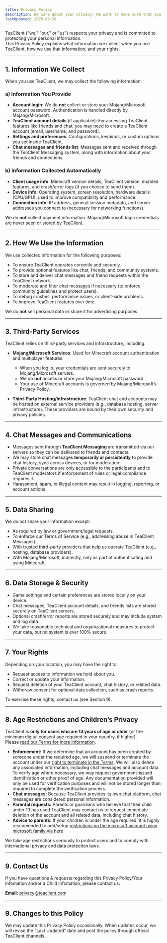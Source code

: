```yaml
---
title: Privacy Policy
description: We care about your privacy! We want to make sure that you understand our usages to have better trust.
lastUpdated: 2025-08-28
---
```


TeaClient ("we," "our," or "us") respects your privacy and is committed to protecting your personal information.  
This Privacy Policy explains what information we collect when you use TeaClient, how we use that information, and your rights.

---

## 1. Information We Collect

When you use TeaClient, we may collect the following information:

### a) Information You Provide
- **Account login**: We do **not** collect or store your Mojang/Microsoft account password. Authentication is handled directly by Mojang/Microsoft.  
- **TeaClient account details** (if applicable): For accessing TeaClient features like friends and chat, you may need to create a TeaClient account (email, username, and password).  
- **Settings and preferences**: Configurations, keybinds, or custom options you set inside TeaClient.  
- **Chat messages and friends list**: Messages sent and received through the TeaClient Messaging system, along with information about your friends and connections.  

### b) Information Collected Automatically
- **Client usage info**: Minecraft version details, TeaClient version, enabled features, and crash/error logs (if you choose to send them).  
- **Device info**: Operating system, screen resolution, hardware details (CPU/GPU), used to improve compatibility and performance.  
- **Connection info**: IP address, general session metadata, and server addresses you connect to (necessary for networking functions).  

We do **not** collect payment information. Mojang/Microsoft login credentials are never seen or stored by TeaClient.

---

## 2. How We Use the Information

We use collected information for the following purposes:
- To ensure TeaClient operates correctly and securely.  
- To provide optional features like chat, friends, and community systems.  
- To store and deliver chat messages and friend requests within the TeaClient network.  
- To moderate and filter chat messages if necessary (to enforce community guidelines and protect users).  
- To debug crashes, performance issues, or client-side problems.  
- To improve TeaClient features over time.

We do **not** sell personal data or share it for advertising purposes.

---

## 3. Third-Party Services

TeaClient relies on third-party services and infrastructure, including:

- **Mojang/Microsoft Services**: Used for Minecraft account authentication and multiplayer features.  
  - When you log in, your credentials are sent securely to Mojang/Microsoft servers.  
  - We do **not** access or store your Mojang/Microsoft password.  
  - Your use of Minecraft accounts is governed by Mojang/Microsoft’s Privacy Policy.  

- **Third-Party Hosting/Infrastructure**: TeaClient chat and accounts may be hosted on external service providers (e.g., database hosting, server infrastructure). These providers are bound by their own security and privacy policies.  

---

## 4. Chat Messages and Communications

- Messages sent through **TeaClient Messaging** are transmitted via our servers so they can be delivered to friends and contacts.  
- We may store chat messages **temporarily or persistently** to provide chat history, sync across devices, or for moderation.  
- Private conversations are only accessible to the participants and to TeaClient moderators if enforcement of rules or legal compliance requires it.  
- Harassment, spam, or illegal content may result in logging, reporting, or account actions.  

---

## 5. Data Sharing

We do not share your information except:
- As required by law or government/legal requests.  
- To enforce our Terms of Service (e.g., addressing abuse in TeaClient Messages).  
- With trusted third-party providers that help us operate TeaClient (e.g., hosting, database providers).  
- With Mojang/Microsoft, indirectly, only as part of authenticating and using Minecraft.  

---

## 6. Data Storage & Security

- Game settings and certain preferences are stored locally on your device.  
- Chat messages, TeaClient account details, and friends lists are stored securely on TeaClient servers.  
- Optional crash/error reports are stored securely and may include system and log data.  
- We take reasonable technical and organizational measures to protect your data, but no system is ever 100% secure.  

---

## 7. Your Rights

Depending on your location, you may have the right to:
- Request access to information we hold about you.  
- Correct or update your information.  
- Request deletion of your TeaClient account, chat history, or related data.  
- Withdraw consent for optional data collection, such as crash reports.  

To exercise these rights, contact us (see Section 9).

---

## 8. Age Restrictions and Children’s Privacy

TeaClient is **only for users who are 13 years of age or older** (or the minimum digital consent age required in your country, if higher).  
Please [read our Terms for more information](/terms).  

- **Enforcement:** If we determine that an account has been created by someone under the required age, we will suspend or terminate the account under our [right to terminate in the Terms](/terms). We will also delete any associated information, including chat messages and account data. To verify age where necessary, we may request government-issued identification or other proof of age. Any documentation provided will only be used for verification purposes and will not be stored longer than required to complete the verification process.  
- **Chat messages:** Because TeaClient provides its own chat platform, chat messages are considered personal information.  
- **Parental requests:** Parents or guardians who believe that their child under 13 has used TeaClient may contact us to request immediate deletion of the account and all related data, including chat history.  
- **Advice to parents:** If your children is under the age required, it is highly reccomended to add/setup [restrictions on the microsoft account using microsoft family via here](https://support.microsoft.com/en-au/account-billing/set-up-microsoft-family-safety-b6280c9d-38d7-82ff-0e4f-a6cb7e659344)

We take age restrictions seriously to protect users and to comply with international privacy and data protection laws.

---


## 9. Contact Us

If you have questions & requests regarding this Privacy Policy/Your Infomation and/or a Child Infomation, please contact us:  

**Email:** privacy@teaclient.com 

---

## 9. Changes to this Policy

We may update this Privacy Policy occasionally.
When updates occur, we will revise the "Last Updated" date and post the policy through official TeaClient channels.
